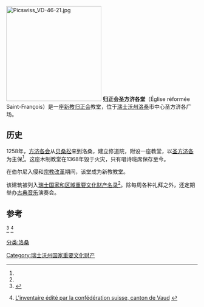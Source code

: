 [[File:Picswiss_VD-46-21.jpg|250px]]
'''归正会圣方济各堂'''（Église réformée Saint-François）是一座[[新教|新教]][[归正会|归正会]]教堂，位于[[瑞士|瑞士]][[沃州|沃州]][[洛桑|洛桑]]市中心圣方济各广场。

== 历史 ==
1258年，[[方济各会|方济各会]]从[[贝桑松|贝桑松]]来到洛桑，建立修道院，附设一座教堂，以[[圣方济各|圣方济各]]为主保<ref name=orgues/>。这座木制教堂在1368年毁于火灾，只有唱诗班席保存至今。

在伯尔尼入侵和[[宗教改革|宗教改革]]期间，该堂成为新教教堂。

该建筑被列入[[瑞士国家和区域重要文化财产名录|瑞士国家和区域重要文化财产名录]]<ref name=kgs/>。除每周各种礼拜之外，还定期举办[[古典音乐|古典音乐]]演奏会。

== 参考 ==
<references>
<ref name=orgues>{{lien web|url=http://www.orgues-et-vitraux.ch/default.asp/2-0-1886-11-6-1/|title=Lausanne (St-François)|accessdate=4 août 2012|archive-date=2020-10-31|archive-url=https://web.archive.org/web/20201031094938/http://orgues-et-vitraux.ch/default.asp/2-0-1886-11-6-1/|dead-url=no}}</ref>
<ref name=kgs>{{pdf}} [http://www.bevoelkerungsschutz.admin.ch/internet/bs/fr/home/themen/kgs/kgs_inventar/a-objekte.parsys.000107.DownloadFile.tmp/vd.pdf L'inventaire édité par la confédération suisse, canton de Vaud] {{Wayback|url=http://www.bevoelkerungsschutz.admin.ch/internet/bs/fr/home/themen/kgs/kgs_inventar/a-objekte.parsys.000107.DownloadFile.tmp/vd.pdf |date=20131029202321 }}</ref>
</references>
[[分类:洛桑|分类:洛桑]]
[[Category:瑞士沃州国家重要文化财产|Category:瑞士沃州国家重要文化财产]]
{{geo-stub}}